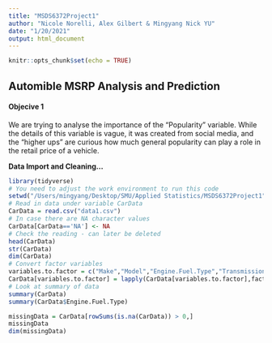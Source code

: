 ```yaml
---
title: "MSDS6372Project1"
author: "Nicole Norelli, Alex Gilbert & Mingyang Nick YU"
date: "1/20/2021"
output: html_document
---
```


```r
knitr::opts_chunk$set(echo = TRUE)
```

## Automible MSRP Analysis and Prediction

#### Objecive 1
We are trying to analyse the importance of the "Popularity" variable. While the details of this variable is vague, it was created from social media, and the "higher ups" are curious how much general popularity can play a role in the retail price of a vehicle.

**Data Import and Cleaning...**
```r
library(tidyverse)
# You need to adjust the work environment to run this code
setwd("/Users/mingyang/Desktop/SMU/Applied Statistics/MSDS6372Project1")
# Read in data under variable CarData
CarData = read.csv("data1.csv")
# In case there are NA character values
CarData[CarData=='NA'] <- NA
# Check the reading - can later be deleted
head(CarData)
str(CarData)
dim(CarData)
# Convert factor variables
variables.to.factor = c("Make","Model","Engine.Fuel.Type","Transmission.Type","Driven_Wheels","Market.Category","Vehicle.Size","Vehicle.Style")
CarData[variables.to.factor] = lapply(CarData[variables.to.factor],factor)
# Look at summary of data
summary(CarData)
summary(CarData$Engine.Fuel.Type)

missingData = CarData[rowSums(is.na(CarData)) > 0,]
missingData
dim(missingData)
```







